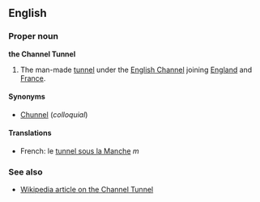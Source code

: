 ==English==
===Proper noun===
'''the Channel Tunnel'''

#The man-made [[tunnel]] under the [[English Channel]] joining [[England]] and [[France]].

====Synonyms====
*[[Chunnel]] (''colloquial'')

====Translations====
*French: le [[tunnel sous la Manche]] ''m''

===See also===
*[[w:Channel Tunnel|Wikipedia article on the Channel Tunnel]]
